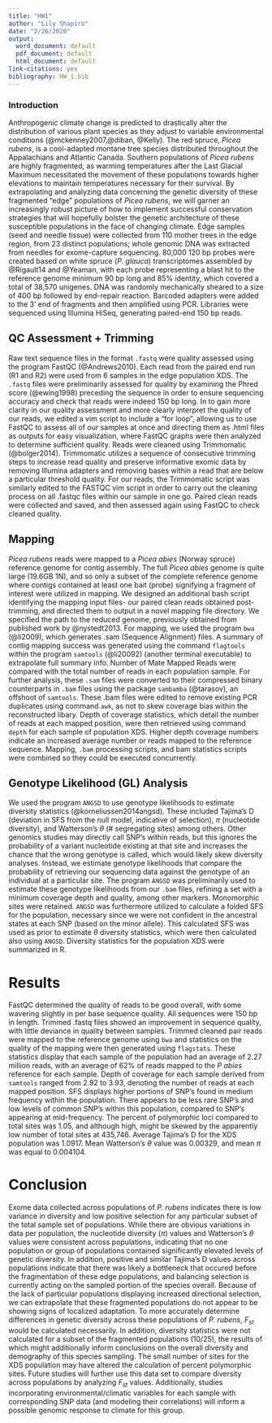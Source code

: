 ```yaml
---
title: "HW1"
author: "Lily Shapiro"
date: "2/26/2020"
output:
  word_document: default
  pdf_document: default
  html_document: default
link-citations: yes
bibliography: HW_1.bib
---
```

### Introduction
  
  Anthropogenic climate change is predicted to drastically alter the distribution of various plant species as they adjust to variable environmental conditions (@mckenney2007,@diban, @Kelly). The red spruce, *Picea rubens*, is a cool-adapted montane tree species distributed throughout the Appalachians and Atlantic Canada. Southern populations of *Picea rubens* are highly fragmented, as warming temperatures after the Last Glacial Maximum necessitated the movement of these populations towards higher elevations to maintain temperatures necessary for their survival. By extrapolating and analyzing data concerning the genetic diversity of these fragmented “edge” populations of *Picea rubens*, we will garner an increasingly robust picture of how to implement successful conservation strategies that will hopefully bolster the genetic architecture of these susceptible populations in the face of changing climate.
	Edge samples (seed and needle tissue) were collected from 110 mother trees in the edge region, from 23 distinct populations; whole genomic DNA was extracted from needles for exome-capture sequencing. 80,000 120 bp probes were created based on white spruce (*P. glauca*) transcriptomes assembled by @Rigault14 and @Yeaman, with each probe representing a blast hit to the reference genome minimum 90 bp long and 85% identity, which covered a total of 38,570 unigenes. DNA was randomly mechanically sheared to a size of 400 bp followed by end-repair reaction. Barcoded adapters were added to the 3' end of fragments and then amplified using PCR. Libraries were sequenced using Illumina HiSeq, generating paired-end 150 bp reads. 

## QC Assessment + Trimming   

  Raw text sequence files in the format `.fastq` were quality assessed using the program FastQC (@Andrews2010). Each read from the paired end run (R1 and R2) were used from 6 samples in the edge population XDS. The `.fastq` files were preliminarily assessed for quality by examining the Phred score (@ewing1998) preceding the sequence in order to ensure sequencing accuracy and check that reads were indeed 150 bp long. In to gain more clarity in our quality assessment and more clearly interpret the quality of our reads, we edited a vim script to include a “for loop”, allowing us to use FastQC to assess all of our samples at once and directing them as .html files as outputs for easy visualization, where FastQC graphs were then analyzed to determine sufficient quality.
	Reads were cleaned using Trimmomatic (@bolger2014). Trimmomatic utilizes a sequence of consecutive trimming steps to increase read quality and preserve informative exomic data by removing Illumina adapters and removing  bases within a read that are below a particular threshold quality. For our reads, the Trimmomatic script was similarly edited to the FASTQC vim script in order to carry out the cleaning process on all .fastqc files within our sample in one go. Paired clean reads were collected and saved, and then assessed again using FastQC to check cleaned quality. 

## Mapping   

*Picea rubens* reads were mapped to a *Picea abies* (Norway spruce) reference genome for contig assembly. The full *Picea abies* genome is quite large (19.6GB 1N), and so only a subset of the complete reference genome where contigs contained at least one bait (probe) signifying a fragment of interest were utilized in mapping. We designed an additional bash script identifying the mapping input files- our paired clean reads obtained post-trimming, and directed them to output in a novel mapping file directory. We specified the path to the reduced genome, previously obtained from published work by @nystedt2013. For mapping, we used the program `bwa` (@li2009), which generates .sam (Sequence Alignment) files. A summary of contig mapping success was generated using the command `flagtools` within the program `samtools` (@li20092) (another terminal executable) to extrapolate full summary info. Number of Mate Mapped Reads were compared with the total number of reads in each population sample. 
	For further analysis, these `.sam` files were converted to their compressed binary counterparts in `.bam` files using the package `sambamba` (@tarasov), an offshoot of `samtools`. These .bam files were edited to remove existing PCR duplicates using command `awk`, as not to skew coverage bias within the reconstructed libary. Depth of coverage statistics, which detail the number of reads at each mapped position, were then retrieved using command `depth` for each sample of population XDS. Higher depth coverage numbers indicate an increased average number or reads mapped to the reference sequence. Mapping, `.bam` processing scripts, and bam statistics scripts were combined so they could be executed concurrently. 

## Genotype Likelihood (GL) Analysis 
  We used the program `ANGSD` to use genotype likelihoods to estimate diversity statistics (@korneliussen2014angsd). These included Tajima's D (deviation in SFS from the null model, indicative of selection), $\pi$ (nucleotide diversity), and Watterson's $\theta$ (# segregating sites) among others. Other genomics studies may directly call SNP's within reads, but this ignores the probability of a variant nucleotide existing at that site and increases the chance that the wrong genotype is called, which would likely skew diversity analyses. Instead, we estimate genotype likelihoods that compare the probability of retrieving our sequencing data against the genotype of an individual at a particular site. The program `ANGSD` was preliminarily used to estimate these genotype likelihoods from our `.bam` files, refining a set with a minimum coverage depth and quality, among other markers. Monomorphic sites were retained. `ANGSD` was furthermore utilized to calculate a folded SFS for the population, necessary since we were not confident in the ancestral states at each SNP (based on the minor allele). This calculated SFS was used as prior to estimate $\theta$ diversity statistics, which were then calculated also using `ANGSD`. Diversity statistics for the population XDS were summarized in R. 
  
  
# Results 

FastQC determined the quality of reads to be good overall, with some wavering slightly in per base sequence quality. All sequences were 150 bp in length. Trimmed .fastq files showed an improvement in sequence quality, with little deviance in quality between samples. Trimmed cleaned pair reads were mapped to the reference genome using `bwa` and statistics on the quality of the mapping were then generated using `flagstats`. These statistics display that each sample of the population had an average of 2.27 million reads, with an average of 62% of reads mapped to the *P abies* reference for each sample. Depth of coverage for each sample derived from `samtools` ranged from 2.92 to 3.93, denoting the number of reads at each mapped position. SFS displays higher portions of SNP's found in medium frequency within the population. There appears to be less rare SNP's and low levels of common SNP's within this population, compared to SNP's appearing at mid-frequency. The percent of polymorphic loci compared to total sites was 1.05, and although high, might be skewed by the apparently low number of total sites at 435,746. Average Tajima's D for the XDS population was 1.0917. Mean Watterson's $\theta$ value was 0.00329, and mean $\pi$ was equal to 0.004104. 

# Conclusion 

Exome data collected across populations of *P. rubens* indicates there is low variance in diversity and low positive selection for any particular subset of the total sample set of populations. While there are obvious variations in data per population, the nucleotide diversity ($\pi$) values and Watterson's $\theta$ values were consistent across populations, indicating that no one population or group of populations contained significantly elevated levels of genetic diversity. In addition, positive and similar Tajima's D values across populations indicate that there was likely a bottleneck that occured before the fragmentation of these edge populations, and balancing selection is currently acting on the sampled portion of the species overall. Because of the lack of particular populations displaying increased directional selection, we can extrapolate that these fragmented populations do not appear to be showing signs of localized adaptation. To more accurately determine differences in genetic diversity across these populations of *P. rubens*, $F_{st}$ would be calculated necessarily. In addition, diversity statistics were not calculated for a subset of the fragmented populations (10/25), the results of which might additionally inform conclusions on the overall diversity and demography of this species sampling. The small number of sites for the XDS population may have altered the calculation of percent polymorphic sites. Future studies will further use this data set to compare diversity across populations by analyzing $F_{st}$ values. Additionally, studies incorporating environmental/climatic variables for each sample with corresponding SNP data (and modeling their correlations) will inform a possible genomic response to climate for this group.  
  